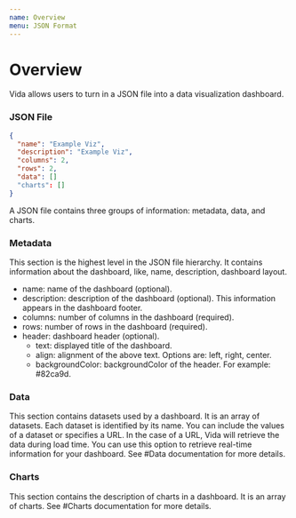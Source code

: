```yaml
---
name: Overview
menu: JSON Format
---
```


# Overview

Vida allows users to turn in a JSON file into a data visualization dashboard.

### JSON File

```json
{
  "name": "Example Viz",
  "description": "Example Viz",
  "columns": 2,
  "rows": 2,
  "data": []
  "charts": []
}
```

A JSON file contains three groups of information: metadata, data, and charts.

### Metadata

This section is the highest level in the JSON file hierarchy. It contains information about the dashboard, like, name, description, dashboard layout.

- name: name of the dashboard (optional).
- description: description of the dashboard (optional). This information appears in the dashboard footer.
- columns: number of columns in the dashboard (required).
- rows: number of rows in the dashboard (required).
- header: dashboard header (optional).
  * text: displayed title of the dashboard.
  * align: alignment of the above text. Options are: left, right, center.
  * backgroundColor: backgroundColor of the header. For example: #82ca9d.

### Data

This section contains datasets used by a dashboard. It is an array of datasets. Each dataset is identified by its name. You can include the values of a dataset or specifies a URL. In the case of a URL, Vida will retrieve the data during load time. You can use this option to retrieve real-time information for your dashboard. See #Data documentation for more details.

### Charts

This section contains the description of charts in a dashboard. It is an array of charts. See #Charts documentation for more details.